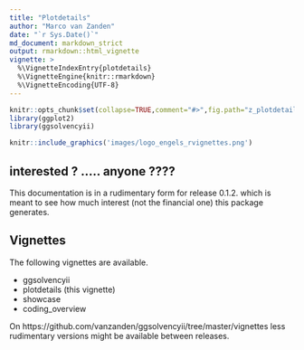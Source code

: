 ---
title: "Plotdetails"
author: "Marco van Zanden"
date: "`r Sys.Date()`"
md_document: markdown_strict
output: rmarkdown::html_vignette
vignette: >
  %\VignetteIndexEntry{plotdetails}
  %\VignetteEngine{knitr::rmarkdown}
  %\VignetteEncoding{UTF-8}
---
```{r,init,echo=FALSE,results=FALSE,warnings=FALSE,message=FALSE}
knitr::opts_chunk$set(collapse=TRUE,comment="#>",fig.path="z_plotdetails-")
library(ggplot2)
library(ggsolvencyii)
```

```{r,logo, out.width='25%', fig.align='right', echo=FALSE, border = FALSE}
knitr::include_graphics('images/logo_engels_rvignettes.png')
```

## interested ? ..... anyone ????

This documentation is in a rudimentary form for release 0.1.2. which is meant to see how much interest (not the financial one) this package generates.

## Vignettes
The following vignettes are available.  
 
* ggsolvencyii 
* plotdetails (this vignette)
* showcase
* coding_overview 

On https://github.com/vanzanden/ggsolvencyii/tree/master/vignettes less rudimentary versions might be available between releases.

## 
